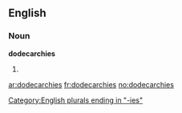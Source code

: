 ==English==

===Noun===
'''dodecarchies'''

# {{plural of|[[dodecarchy]]}}

[[Category:English plurals ending in "-ies"]]

[[ar:dodecarchies]]
[[fr:dodecarchies]]
[[no:dodecarchies]]